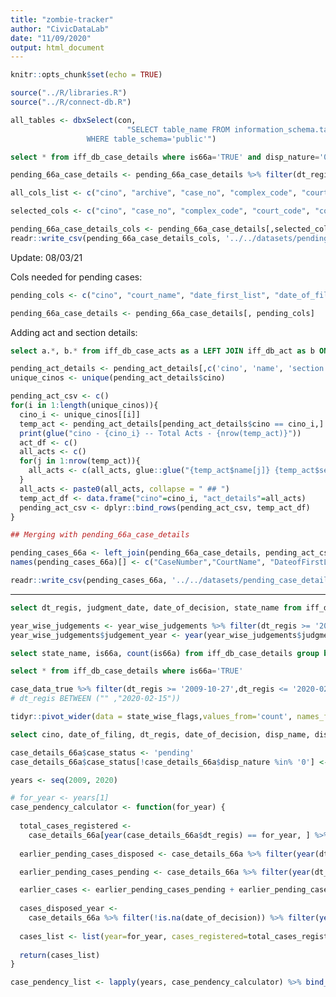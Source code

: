 ```yaml
---
title: "zombie-tracker"
author: "CivicDataLab"
date: "11/09/2020"
output: html_document
---
```


```r
knitr::opts_chunk$set(echo = TRUE)
```

```r
source("../R/libraries.R")
source("../R/connect-db.R")
```

```r
all_tables <- dbxSelect(con,
                          "SELECT table_name FROM information_schema.tables
                 WHERE table_schema='public'") 
```


<!-- For sharing the case details with IFF -->

```sql
select * from iff_db_case_details where is66a='TRUE' and disp_nature='0'
```


```r
pending_66a_case_details <- pending_66a_case_details %>% filter(dt_regis >= '2009-10-27',dt_regis <= '2020-02-15')

all_cols_list <- c("cino", "archive", "case_no", "complex_code", "court_code", "court_name", "court_no", "est_code", "date_first_list", "date_last_list", "date_next_list", "date_of_decision", "date_of_filing", "dt_regis", "desgcode", "desgname", "disp_name", "disp_nature", "district_code", "district_name", "state_code", "state_name", "fil_no", "fil_year", "reg_no", "reg_year", "fir_no", "fir_year", "goshwara_no", "police_station", "jcode", "judcode", "judgment_date", "judgment_link", "judgment_path", "judgment_word_count", "judgment_language", "judgment_error", "ldesgname", "lower_court_code", "lower_court_dec_dt", "main_matter_case_no", "main_matter_cino", "main_matter_filing_no", "hide_pet_name", "pet_name_add", "pet_adv", "pet_legal_heir", "pet_name", "pet_status", "petparty_name", "hide_res_name", "res_name_add", "res_adv", "res_legal_heir", "res_name", "res_status", "resparty_name", "purpose_name", "purpose_next", "str_error", "str_error1", "submatter_case_no", "subordinate_court_no", "subordinate_court_name", "subordinate_court_case_type", "subordinate_court_case_no", "subordinate_court_year", "subordinate_court_decision_date", "transfer_est_flag", "type_name", "is66a", "comments")

selected_cols <- c("cino", "case_no", "complex_code", "court_code", "court_name", "court_no", "est_code", "date_first_list", "date_last_list", "date_next_list", "date_of_decision", "date_of_filing", "dt_regis", "desgcode", "desgname", "disp_name", "disp_nature", "district_code", "district_name", "state_code", "state_name", "fil_no", "fil_year", "reg_no", "reg_year", "fir_no", "fir_year", "goshwara_no", "police_station", "jcode", "judcode", "transfer_est_flag", "type_name", "is66a")

pending_66a_case_details_cols <- pending_66a_case_details[,selected_cols]
readr::write_csv(pending_66a_case_details_cols, '../../datasets/pending_case_details_020221.csv')

```

Update: 08/03/21

Cols needed for pending cases:
```r
pending_cols <- c("cino", "court_name", "date_first_list", "date_of_filing", "dt_regis", "desgname", "district_name", "state_name", "pet_name", "res_name", "type_name")

pending_66a_case_details <- pending_66a_case_details[, pending_cols]
```

Adding act and section details:

```sql
select a.*, b.* from iff_db_case_acts as a LEFT JOIN iff_db_act as b ON a.act = b.id where a.cino IN (select cino from iff_db_case_details where is66a='TRUE' and disp_nature='0' and dt_regis >= '2009-10-27' and dt_regis <= '2020-02-15') 
```

```r
pending_act_details <- pending_act_details[,c('cino', 'name', 'section')]
unique_cinos <- unique(pending_act_details$cino)

pending_act_csv <- c()
for(i in 1:length(unique_cinos)){
  cino_i <- unique_cinos[[i]]
  temp_act <- pending_act_details[pending_act_details$cino == cino_i,]
  print(glue("cino - {cino_i} -- Total Acts - {nrow(temp_act)}"))
  act_df <- c()
  all_acts <- c()
  for(j in 1:nrow(temp_act)){
    all_acts <- c(all_acts, glue::glue("{temp_act$name[j]} {temp_act$section[j]}"))
  }
  all_acts <- paste0(all_acts, collapse = " ## ")
  temp_act_df <- data.frame("cino"=cino_i, "act_details"=all_acts)
  pending_act_csv <- dplyr::bind_rows(pending_act_csv, temp_act_df)
}

## Merging with pending_66a_case_details

pending_cases_66a <- left_join(pending_66a_case_details, pending_act_csv, by='cino')
names(pending_cases_66a)[] <- c("CaseNumber","CourtName", "DateofFirstListing","DateofFiling","DateofRegistration","JudgeDesignation","DistrictName","StateName","PetitionerName","RespondentName","CaseType","ActDetails")

readr::write_csv(pending_cases_66a, '../../datasets/pending_case_details_080321.csv')
```














----------------

```sql
select dt_regis, judgment_date, date_of_decision, state_name from iff_db_case_details where disp_nature != '0' AND is66a='TRUE'
```

```r

year_wise_judgements <- year_wise_judgements %>% filter(dt_regis >= '2009-10-27',dt_regis <= '2020-02-15', !is.na(judgment_date))
year_wise_judgements$judgement_year <- year(year_wise_judgements$judgment_date)

```


```sql
select state_name, is66a, count(is66a) from iff_db_case_details group by state_name, is66a
```


```sql
select * from iff_db_case_details where is66a='TRUE'
```

```r
case_data_true %>% filter(dt_regis >= '2009-10-27',dt_regis <= '2020-02-15', disp_nature=='0') %>% nrow()
# dt_regis BETWEEN ("" ,"2020-02-15"))
```

```r
tidyr::pivot_wider(data = state_wise_flags,values_from='count', names_from='is66a') %>% mutate(total_cases = `FALSE` + `TRUE`) %>% arrange(desc(total_cases))
```



```sql
select cino, date_of_filing, dt_regis, date_of_decision, disp_name, disp_nature, state_name, district_name from iff_db_case_details where is66a='TRUE' 
```

```r
case_details_66a$case_status <- 'pending'
case_details_66a$case_status[!case_details_66a$disp_nature %in% '0'] <- 'disposed'
```

```r

years <- seq(2009, 2020)

# for_year <- years[1]
case_pendency_calculator <- function(for_year) {
  
  total_cases_registered <-
    case_details_66a[year(case_details_66a$dt_regis) == for_year, ] %>% nrow()
  
  earlier_pending_cases_disposed <- case_details_66a %>% filter(year(dt_regis) < for_year) %>% filter(!is.na(date_of_decision)) %>% filter(year(date_of_decision) >= for_year) %>% nrow()

  earlier_pending_cases_pending <- case_details_66a %>% filter(year(dt_regis) < for_year) %>% filter(case_status == 'pending') %>% nrow()

  earlier_cases <- earlier_pending_cases_pending + earlier_pending_cases_disposed
  
  cases_disposed_year <-
    case_details_66a %>% filter(!is.na(date_of_decision)) %>% filter(year(date_of_decision) == for_year) %>% nrow()
    
  cases_list <- list(year=for_year, cases_registered=total_cases_registered, earlier_cases=earlier_cases, disposed_cases=cases_disposed_year, total_pendency_at_year_end=total_cases_registered+earlier_cases-cases_disposed_year)
  
  return(cases_list)
}

case_pendency_list <- lapply(years, case_pendency_calculator) %>% bind_rows()

```





